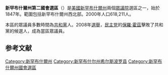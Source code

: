 {{Infobox U.S. congressional district
| state = 新罕布什尔州
| district number = 2
| image name = New Hampshire US Congressional District 2 (since 2013).tif
| image width = 300
| image caption = 新罕布什爾州第二國會選區
| representative = [[安妮·卡斯特|安妮·卡斯特]]
| party = 民主党
| residence = 霍普金顿
| english area =
| percent urban = 51.05
| percent rural = 48.95
| population = 669,792
| population year = 2020<ref name=Census>{{cite web|url=https://www.census.gov/programs-surveys/decennial-census/about/rdo/summary-files.html|title=Decennial Census P.L. 94-171 Redistricting Data|publisher=U.S. Census|date=August 17, 2021|access-date=August 17, 2021|archive-date=2021-12-17|archive-url=https://web.archive.org/web/20211217145203/https://www.census.gov/programs-surveys/decennial-census/about/rdo/summary-files.html|dead-url=no}}</ref>
| median income = $76,368<ref>{{cite web |title=My congressional district |url=https://www.census.gov/mycd/?st=33&cd=02 |website=United State census bureau |accessdate=2021-12-03 |archive-date=2021-04-26 |archive-url=https://web.archive.org/web/20210426135310/https://www.census.gov/mycd/?st=33&cd=02 |dead-url=no }}</ref>
| percent white = 87.0
| percent hispanic = 4.3
| percent black = 2.2
| percent asian = 3.6
| percent other race = 1.0
| percent blue collar =
| percent white collar =
| percent gray collar =
| cpvi = D+1<ref name=Cook>{{cite web|url=https://cookpolitical.com/analysis/national/pvi/introducing-2021-cook-political-report-partisan-voter-index|title=Introducing the 2021 Cook Political Report Partisan Voter Index|publisher=The Cook Political Report|date=April 15, 2021|access-date=April 15, 2021|archive-date=2021-04-15|archive-url=https://web.archive.org/web/20210415113658/https://cookpolitical.com/analysis/national/pvi/introducing-2021-cook-political-report-partisan-voter-index|dead-url=no}}</ref>
}}
'''新罕布什爾州第二國會選區'''（{{lang-en|New Hampshire's 2nd congressional district}}）是[[美國|美國]][[新罕布什爾州|新罕布什爾州]]兩個[[美國眾議院|眾議院]]選區之一，始於1847年。範圍包括新罕布什爾州西北部。2000年人口618,211人。

本區的眾議員多數時間為[[共和黨_(美國)|共和黨]]人。2008年[[2008年美國眾議院選舉|選舉]]，[[民主黨_(美國)|民主党]]的[[保羅·霍茲|保羅·霍茲]]擊敗了共和黨的候選人，成為當區眾議員。
==参考文献==
[[Category:新罕布什爾州|Category:新罕布什爾州]]
[[Category:新罕布什尔州希尔斯波罗县|Category:新罕布什尔州希尔斯波罗县]]
[[Category:新罕布什爾州國會選區|Category:新罕布什爾州國會選區]]